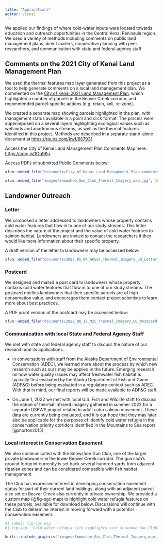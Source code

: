 ```yaml
---
title: "Applications"
editor: visual
---
```


We applied our findings of where cold-water inputs were located towards education and outreach opportunities in the Central Kenai Peninsula region. We used a variety of methods including comments on public land management plans, direct mailers, cooperative planning with peer researchers, and communication with state and federal agency staff.

## Comments on the 2021 City of Kenai Land Management Plan

We used the thermal features map layer generated from this project as a tool to help generate comments on a local land management plan. We commented on the [City of Kenai 2021 Land Management Plan](https://www.kenai.city/lands/page/land-management-plan), which highlighted a number of parcels in the Beaver Creek corridor, and recommended parcel-specific actions (e.g. retain, sell, re-zone).

We created a separate map showing parcels highlighted in the plan, with management status available in a point and click format. The parcels were superimposed on a several layers highlighting ecological values such as wetlands and anadromous streams, as well as the thermal features identified in this project. Methods are described in a separate stand-alone document at <https://rpubs.com/kwf/867931>.

Access the City of Kenai Land Management Plan Comments Map here: <https://arcg.is/1Oq9Kq>.

Access PDFs of submitted Public Comments below:

```r
xfun::embed_file("documents/City of Kenai Land Management Plan comments 20221031.zip", text = "City of Kenai 2021 Land Management Plan Comments")
```

```r

xfun::embed_file("images/Snowshoe_Gun_Club_Thermal_Imagery_map.jpg", text = "Download Map of Cold Water Refugia features near Snowshow Gun Club.")

```

## Landowner Outreach

### Letter

We composed a letter addressed to landowners whose property contains cold water features that flow in to one of our study streams. This letter describes the nature of the project and the value of cold water features to salmon habitat. Landowners are invited to contact the researchers if they would like more information about their specific property.

A draft version of the letter to landowners may be accessed below:

```r
xfun::embed_file("documents/2022_05_04_AKSSF_Thermal_Imagery_LO_Letter_BM_v3.docx", text = "Download Landowner Outreach Letter")
```

### Postcard

We designed and mailed a post card to landowners whose property contains cold water features that flow in to one of our study streams. The postcard notifies landowners that their specific parcels are of high conservation value, and encourages them contact project scientists to learn more about best practices.

A PDF proof version of the postcard may be accessed below:

```r
xfun::embed_file("documents/2022_08_17_M2S_Thermal_Imagery_LO_Postcard.pdf", text = "Download Landowner Outreach Postcard")
```

### Communication with local State and Federal Agency Staff

We met with state and federal agency staff to discuss the nature of our research and its applications.

-   In conversations with staff from the Alaska Department of Environmental Conservation (ADEC), we learned more about the process by which new research such as ours may be applied in the future. Emerging research on how water quality issues may affect freshwater fish habitat is typically first evaluated by the Alaska Department of Fish and Game (ADF&G) before being evaluated in a regulatory context such as ADEC. With that in mind, our final reports will be made available to ADF&G staff.

-   On June 1, 2022 we met with local U.S. Fish and Wildlife staff to discuss the nature of thermal infrared imagery gathered in summer 2022 for a separate USFWS project related to adult coho salmon movement. These data are currently being evaluated, and it is our hope that they may later also be applicable for the purposes of identify cold water refugia in the conservation priority corridors identified in the Mountains to Sea report [@morton2015]

### Local interest in Conservation Easement

We also communicated with the Snowshoe Gun Club, one of the larger private landowners in the lower Beaver Creek corridor. The gun club's ground footprint currently is set back several hundred yards from adjacent riparian zones and can be considered compatible with fish habitat management.

The Club has expressed interest in developing conservation easement status for part of their current land holdings, along with an adjacent parcel also set on Beaver Creek also currently in private ownership. We provided a custom map (@fig-sgc-map) to highlight cold water refugia features on these parcels, available for download below. Discussions will continue with the Club to determine interest in moving forward with a potential conservation easement.

```r

#| label: fig-sgc-map
#| fig-cap: "Cold water refugia site highlights near Snowshoe Gun Club"

knitr::include_graphics('images/Snowshoe_Gun_Club_Thermal_Imagery_map.jpg')

```
